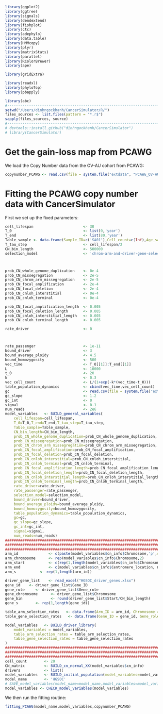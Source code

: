 ```r
library(ggplot2)
library(ggtree)
library(signals)
library(dendextend)
library(fishplot)
library(ctc)
library(adephylo)
library(data.table)
library(HMMcopy)
library(plyr)
library(matrixStats)
library(parallel)
library(RColorBrewer)
library(ape)

library(gridExtra)

library(readxl)
library(phyloTop)
library(pbapply)

library(abc)
#-----------------------------------------------------------------------
setwd("/Users/dinhngockhanh/CancerSimulator/R/")
files_sources <- list.files(pattern = "*.r$")
sapply(files_sources, source)
#-----------------------------------------------------------------------
# devtools::install_github("dinhngockhanh/CancerSimulator")
# library(CancerSimulator)
```

#   Get the gain-loss map from PCAWG

We load the Copy Number data from the OV-AU cohort from PCAWG:

```r
copynumber_PCAWG <- read.csv(file = system.file("extdata", "PCAWG_OV-AU.csv", package = "CancerSimulator"))
```

#   Fitting the PCAWG copy number data with CancerSimulator

First we set up the fixed parameters:

```r
cell_lifespan                       <- 30
T_0                                 <- list(0,'year')
T_end                               <- list(80,'year')
Table_sample <- data.frame(Sample_ID=c('SA01'),Cell_count=c(Inf),Age_sample=c(80))
T_tau_step                          <- cell_lifespan/2
CN_bin_length                       <- 500000
selection_model                     <- 'chrom-arm-and-driver-gene-selection'



prob_CN_whole_genome_duplication    <- 0e-4
prob_CN_missegregation              <- 2e-5
prob_CN_chrom_arm_missegregation    <- 2e-5
prob_CN_focal_amplification         <- 2e-4
prob_CN_focal_deletion              <- 2e-4
prob_CN_cnloh_interstitial          <- 0e-4
prob_CN_cnloh_terminal              <- 0e-4

prob_CN_focal_amplification_length  <- 0.005
prob_CN_focal_deletion_length       <- 0.005
prob_CN_cnloh_interstitial_length   <- 0.005
prob_CN_cnloh_terminal_length       <- 0.005

rate_driver                         <- 0



rate_passenger                      <- 1e-11
bound_driver                        <- 3
bound_average_ploidy                <- 4.5
bound_homozygosity                  <- 500
vec_time                            <- T_0[[1]]:T_end[[1]]
L                                   <- 10000
t_0                                 <- 20
k                                   <- 0.3
vec_cell_count                      <- L/(1+exp(-k*(vec_time-t_0)))
table_population_dynamics           <- cbind(vec_time,vec_cell_count)
gc                                  <- read.csv(file = system.file("extdata", "gc_map_500kb.csv", package = "CancerSimulator"))
gc_slope                            <- 1.2
gc_int                              <- 0
sigma1                              <- 0.1
num_reads                           <- 2e6
model_variables   <- BUILD_general_variables(
    cell_lifespan=cell_lifespan,
    T_0=T_0,T_end=T_end,T_tau_step=T_tau_step,
    Table_sample=Table_sample,
    CN_bin_length=CN_bin_length,
    prob_CN_whole_genome_duplication=prob_CN_whole_genome_duplication,
    prob_CN_missegregation=prob_CN_missegregation,
    prob_CN_chrom_arm_missegregation=prob_CN_chrom_arm_missegregation,
    prob_CN_focal_amplification=prob_CN_focal_amplification,
    prob_CN_focal_deletion=prob_CN_focal_deletion,
    prob_CN_cnloh_interstitial=prob_CN_cnloh_interstitial,
    prob_CN_cnloh_terminal=prob_CN_cnloh_terminal,
    prob_CN_focal_amplification_length=prob_CN_focal_amplification_length,
    prob_CN_focal_deletion_length=prob_CN_focal_deletion_length,
    prob_CN_cnloh_interstitial_length=prob_CN_cnloh_interstitial_length,
    prob_CN_cnloh_terminal_length=prob_CN_cnloh_terminal_length,
    rate_driver=rate_driver,
    rate_passenger=rate_passenger,
    selection_model=selection_model,
    bound_driver=bound_driver,
    bound_average_ploidy=bound_average_ploidy,
    bound_homozygosity=bound_homozygosity,
    table_population_dynamics=table_population_dynamics,
    gc=gc,
    gc_slope=gc_slope,
    gc_int=gc_int,
    sigma1=sigma1,
    num_reads=num_reads)
########################################################################
########################################################################
########################################################################
arm_id              <- c(paste(model_variables$cn_info$Chromosome,'p',sep=''), paste(model_variables$cn_info$Chromosome,'q',sep=''))
arm_chromosome      <- rep(model_variables$cn_info$Chromosome,2)
arm_start           <- c(rep(1,length(model_variables$cn_info$Chromosome)), model_variables$cn_info$Centromere_location+1)
arm_end             <- c(model_variables$cn_info$Centromere_location, model_variables$cn_info$Bin_count)
arm_s           <- rep(1,length(arm_id))

driver_gene_list    <- read_excel("HGSOC_driver_genes.xlsx")
gene_id    <- driver_gene_list$Gene_ID
gene_role     <- driver_gene_list$Gene_role
gene_chromosome      <- driver_gene_list$Chromosome
gene_bin             <- round(driver_gene_list$Start/CN_bin_length)
gene_s        <- rep(1,length(gene_id))

table_arm_selection_rates   <- data.frame(Arm_ID = arm_id, Chromosome = arm_chromosome, Bin_start = arm_start, Bin_end = arm_end, s_rate = arm_s)
table_gene_selection_rates   <- data.frame(Gene_ID = gene_id, Gene_role = gene_role, s_rate = gene_s, Chromosome = gene_chromosome, Bin = gene_bin)

model_variables   <- BUILD_driver_library(
    model_variables = model_variables,
    table_arm_selection_rates = table_arm_selection_rates,
    table_gene_selection_rates = table_gene_selection_rates
)
########################################################################
########################################################################
########################################################################
cell_count        <- 20
CN_matrix         <- BUILD_cn_normal_XX(model_variables$cn_info)
drivers           <- list()
model_variables   <- BUILD_initial_population(model_variables=model_variables,cell_count=cell_count,CN_matrix=CN_matrix,drivers=drivers)
model_name        <- 'HGSOC'
# SAVE_model_variables(model_name=model_name,model_variables=model_variables)
model_variables <- CHECK_model_variables(model_variables)
```

We then run the fitting routine:

```r
fitting_PCAWG(model_name,model_variables,copynumber_PCAWG)
```










```r
```
